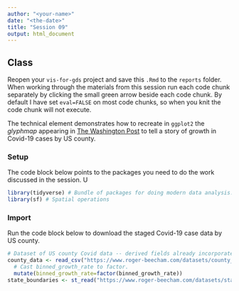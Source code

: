 ```yaml
---
author: "<your-name>"
date: "<the-date>"
title: "Session 09"
output: html_document
---
```


## Class

Reopen your `vis-for-gds` project and save this `.Rmd` to the `reports` folder. When working through the materials from this session run each code chunk separately by clicking the small green arrow beside each code chunk. By default I have set `eval=FALSE` on most code chunks, so when you knit the code chunk will not execute.

The technical element demonstrates how to recreate in `ggplot2` the *glyphmap* appearing in [The Washington Post](https://www.washingtonpost.com/nation/2020/05/24/coronavirus-rural-america-outbreaks/?arc404=true) to tell a story of growth in Covid-19 cases by US county.

### Setup

The code block below points to the packages you need to do the work discussed in the session. U

```r
library(tidyverse) # Bundle of packages for doing modern data analysis.
library(sf) # Spatial operations
```

### Import

Run the code block below to download the staged Covid-19 case data by US county.

```r
# Dataset of US county Covid data -- derived fields already incorporated.
county_data <- read_csv("https://www.roger-beecham.com/datasets/county_data_covid.csv") %>%
  # Cast binned_growth_rate to factor.
  mutate(binned_growth_rate=factor(binned_growth_rate))
state_boundaries <- st_read("https://www.roger-beecham.com/datasets/state_boundaries.geojson")
```
